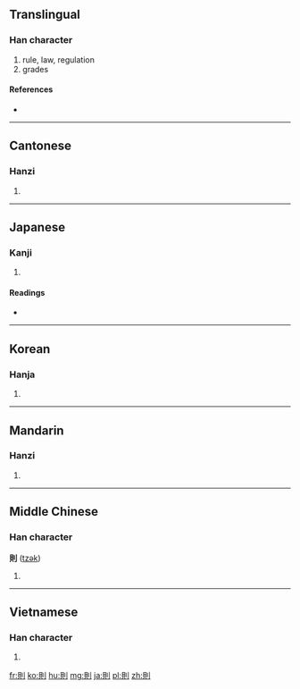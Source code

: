 {{also|则}}
==Translingual==

===Han character===
{{Han char|rn=18|rad=刀|as=07|sn=9|four=6280<sub>0</sub>|canj=月金中弓 (BCLN)}}

# rule, law, regulation
# grades

====References====
* {{Han ref|kx=0139.310|dkj=01994|dj=0317.080|hdz=10340.060|uh=5247|ud=21063|bh=AB68|bd=43880}}

----

==Cantonese==

===Hanzi===
{{yue-hanzi|jyut=|y=jak1|sim=则}}

# {{defn|lang=yue|sort=刀07}}

----

==Japanese==

===Kanji===
{{ja-kanji|grade=5|rs=刀07}}

# {{defn|lang=ja|sort=刀07}}

====Readings====
* {{ja-readings|on=[[そく]] (soku)|kun=[[のり]] (nori), [[のっとる]] (nottoru), [[すなわち]] (sunawachi)}}

----

==Korean==

===Hanja===
{{ko-hanja|hangeul=[[칙]], [[측]]|rv=chik, cheuk|mr=ch'ik, ch'ŭk}}

# {{defn|lang=ko|sort=刀07}}

----

==Mandarin==

===Hanzi===
{{cmn-hanzi|sim=则|pin=[[zé]] ([[ze2]])|wg=tse<sup>2</sup>}}

# {{defn|lang=cmn|sort=刀07}}

----

==Middle Chinese==

===Han character===
'''則''' ([[tzək]])

# {{defn|Middle Chinese|sort=刀07}}

----

==Vietnamese==

===Han character===
{{vi-hantu|[[tắc]]|rs=刀07}}

# {{defn|lang=vi|sort=刀07}}

[[fr:則]]
[[ko:則]]
[[hu:則]]
[[mg:則]]
[[ja:則]]
[[pl:則]]
[[zh:則]]